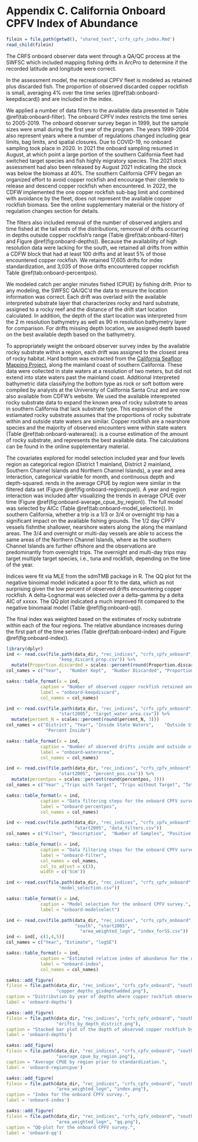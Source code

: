 

# Appendix C. California Onboard CPFV Index of Abundance {#onboard-cpfv-index}


```r
filein = file.path(getwd(), "shared_text",'crfs_cpfv_index.Rmd')
read_child(filein)
```

The CRFS onboard observer data went through a QA/QC process at the SWFSC which included mapping 
fishing drifts in ArcPro to determine if the recorded latitude and longitude were correct.  

In the assessment model, the recreational CPFV fleet is modeled as retained plus
discarded fish. The proportion of observed discarded copper rockfish is small, 
averaging 4% over the time series (\@ref(tab:onboard-keepdiscard)) and are included in the index.

We applied a number of data filters to the available data presented in Table 
\@ref(tab:onboard-filter). The onboard CPFV index restricts the time series to 2005-2019. The onboard observer survey 
began in 1999, but the sample sizes were small during the first year of the program. The 
years 1999-2004 also represent years where a number of regulations changed including gear limits, 
bag limits, and spatial closures.  Due to COVID-19, no onboard sampling took place in 2020. In 2021 the onboard sampling 
resumed in August, at which point a large portion of the southern California fleet 
had switched target species and fish highly migratory species. The 2021 stock assessment 
had also been released by August 2021 indicating the stock was below the biomass 
at 40%.  The southern California CPFV began an organized effort to avoid copper 
rockfish and encourage their clientele to release and descend copper rockfish 
when encountered. In 2022, the CDFW implemented the one copper rockfish sub-bag 
limit and combined with avoidance by the fleet, does not represent the available 
copper rockfish biomass. See the online supplementary material
or the history of regulation changes section for details.

The filters also included removal of the number of observed anglers and time fished at the tail 
ends of the distributions, remooval of drifts occurring in depths outside copper rockfish's range 
(Table \@ref(tab:onboard-filter) and Figure \@ref(fig:onboard-depths)). Because the availability of high resolution data were lacking 
for the south, we retained all drifts from within a CDFW block that had at least 100 drifts and 
at least 5% of those encountered copper rockfish. We retained 17,605 drifts for index
 standardization, and 3,035 of those drifts encountered copper rockfish 
Table \@ref(tab:onboard-percentpos). 

We modeled catch per angler minutes fished (CPUE) by fishing drift. Prior to any modeling,
the SWFSC QA/QC'd the data to ensure the location information was correct. 
Each drift was overlaid with the available interpreted substrate layer that characterizes rocky and hard substrate, assigned to a rocky reef and the distance of the 
drift start location calculated.  In addition, the depth of the start location was 
interpreted from the 2 m resolution bathymetry as well as 90 m resolution bathymetry 
layer for comparison. For drifts missing depth location, we assigned depth based on the best available depth based on the bathymetry.

To appropriately weight the onboard observer survey index by the available 
rocky substrate within a region, each drift was assigned to the closest area 
of rocky habitat. Hard bottom was extracted from 
the [California Seafloor Mapping Project](http://seafloor.otterlabs.org/index.html), 
along the mainland coast of southern California. These data 
were collected in state waters at a resolution of two meters, but did not extend into state waters 
past the mainland coast. Additional interpreted bathymetric data classifying the bottom type as 
rock or soft bottom were compiled by analysts at the University of California Santa Cruz and are now
also available from CDFW's website. We used the available interepreted rocky substrate data to expand the 
known area of rocky substrate to areas in southern California that lack substrate type.  This 
expansion of the estiamated rocky substrate assumes that the proportions of rocky substrate within 
and outside state waters are similar.  Copper rockfish are a nearshore species and the majority of 
observed encounters were within state waters (Table \@ref(tab:onboard-waterarea)).
is a course estimation of the amount of rocky substrate, and represents the best available data. 
The calculations can be found in the online supplementary material.

The covariates explored for model selection included year and four levels region as categorical 
region (District 1 mainland, District 2 mainland, Southern Channel Islands and Northern 
Channel Islands), a year and area interaction, categorical variable for month, and continuous depth and depth-squared.
rends in the average CPUE by region were similar 
in the filtered data set (Figure \@ref(fig:onboard-regioncpue)). A year and region interaction 
was included after visualizing the trends in average CPUE over time (Figure \@ref(fig:onboard-average_cpue_by_region)). The full model was selected by AICc 
(Table \@ref(tab:onboard-model_selection)). In southern California, whether a trip is a 1/3 or 3/4 or overnight 
trip has a significant impact on the available fishing grounds.  The 1/2 day CPFV vessels 
fishnthe shallower, nearshore waters along the along the mainland areas. The 3/4 and overnight or multi-day
vessels are able to access the same areas of the Northern Channel Islands, where as the southern Channel Islands 
are further offshore and the observations are predominantly from overnight trips. The overnight and 
multi-day trips may target multiple target species, i.e., tuna and rockfish, depending on the time of the year.

Indices were fit via MLE from the sdmTMB package in R. The QQ plot fot the negative binoimal 
model indicated a poor fit to the data, which as not surprising given the low percent of 
observed drifts encountering copper rockfish. A delta-Lognormal 
was selected over a delta-gamma by a delta AIC of xxxxx.  The QQ plot indicated a much improved fit compared to the negative 
binomaial model (Table \@ref(fig:onboard-qq)).

The final index was weighted based on the estimates of rocky substrate within each of the four regions. 
The relative abundance increases during the first part of the time series (Table \@ref(tab:onboard-index) 
and Figure \@ref(fig:onboard-index)).  

<!--Tables -->

```r
library(dplyr)
ind <- read.csv(file.path(data_dir, "rec_indices", "crfs_cpfv_onboard", "south",
                    "keep_discard_prop.csv")) %>%
  mutate(Proportion.discarded = scales::percent(round(Proportion.discarded,3)))
col_names = c("Year",	"Number Kept",	"Number Discarded", "Proportion discarded")

sa4ss::table_format(x = ind,
             caption = "Number of observed copper rockfish retained and discarded by year.",
             label = "onboard-keepdiscard",
             col_names = col_names)                         
```

\newpage

```r
ind <- read.csv(file.path(data_dir, "rec_indices", "crfs_cpfv_onboard", "south",
                    "start2005", "target_water_area.csv")) %>%
  mutate(percent_N = scales::percent(round(percent_N, 3)))
col_names = c("District", "Year", "Inside State Waters",	"Outside State Waters",
               "Percent Inside")

sa4ss::table_format(x = ind,
             caption = "Number of observed drifts inside and outside of state waters.",
             label = "onboard-waterarea",
             col_names = col_names)                         
```


\newpage

```r
ind <- read.csv(file.path(data_dir, "rec_indices", "crfs_cpfv_onboard", "south",
                    "start2005", "percent_pos.csv")) %>%
  mutate(percentpos = scales::percent(round(percentpos, 3)))
col_names = c("Year" ,"Trips with Target", "Trips without Target", "Total trips", "Percent with Target")

sa4ss::table_format(x = ind,
             caption = "Data filtering steps for the onboard CPFV survey.",
             label = "onboard-percentpos",
             col_names = col_names)
```

\newpage


```r
ind <- read.csv(file.path(data_dir, "rec_indices", "crfs_cpfv_onboard", "south",
                          "start2005", "data_filters.csv"))
col_names = c("Filter",	"Description",	"Number of Samples", "Positive Samples")

sa4ss::table_format(x = ind,
             caption = "Data filtering steps for the onboard CPFV survey.",
             label = "onboard-filter",
             col_names = col_names,
             col_to_adjust = c(3),
             width = c('5cm'))
```


\newpage

```r
ind <- read.csv(file.path(data_dir, "rec_indices", "crfs_cpfv_onboard", "south",
                    "model_selection.csv"))

sa4ss::table_format(x = ind,
             caption = "Model selection for the onboard CPFV survey.",
             label = "onboard-modelselect")                         
```


\newpage

```r

ind <- read.csv(file.path(data_dir, "rec_indices", "crfs_cpfv_onboard", 
                          "south", "start2005",
                            "area_weighted_logn", "index_forSS.csv"))
ind <- ind[, c(1,4,5)]
col_names = c("Year", "Estimate", "logSE")

sa4ss::table_format(x = ind,
             caption = "Estimated relative index of abundance for the onboard CPFV survey.",
             label = "onboard-index",
             col_names = col_names)                         
```

\newpage

<!--Figures -->


```r
sa4ss::add_figure(
filein = file.path(data_dir, "rec_indices", "crfs_cpfv_onboard", "south", 
                   "copper_depths_gisdepthadded.png"), 
caption = "Distribution by year of depths where copper rockfish observed.",
label = 'onboard-depths')
```
\newpage


```r
sa4ss::add_figure(
filein = file.path(data_dir, "rec_indices", "crfs_cpfv_onboard", "south",
                   "drifts_by_depth_district.png"),
caption = "Stacked bar plot of the depth of observed copper rockfish by district.",
label = 'onboard-depths')
```

\newpage

```r
sa4ss::add_figure(
filein = file.path(data_dir, "rec_indices", "crfs_cpfv_onboard", "south", "start2005",
                   "average_cpue_by_region.png"), 
caption = "Average CPUE by region prior to standardization.",
label = 'onboard-regioncpue')
```


\newpage

```r
sa4ss::add_figure(
filein = file.path(data_dir, "rec_indices", "crfs_cpfv_onboard", "south", "start2005",
                   "area_weighted_logn", "index.png"), 
caption = "Index for the onboard CPFV survey.",
label = 'onboard-index')
```

\newpage

```r
sa4ss::add_figure(
filein = file.path(data_dir, "rec_indices", "crfs_cpfv_onboard", "south","start2005",
                   "area_weighted_logn", "qq.png"), 
caption = "QQ-plot for the onboard CPFV survey.",
label = 'onboard-qq')
```

\newpage

